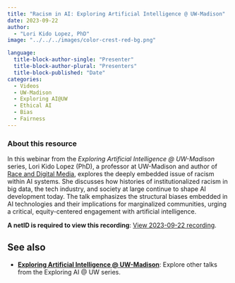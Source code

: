 ```yaml
---
title: "Racism in AI: Exploring Artificial Intelligence @ UW-Madison"
date: 2023-09-22
author: 
  - "Lori Kido Lopez, PhD"
image: "../../../images/color-crest-red-bg.png"

language: 
  title-block-author-single: "Presenter"
  title-block-author-plural: "Presenters"
  title-block-published: "Date"
categories:
  - Videos
  - UW-Madison
  - Exploring AI@UW
  - Ethical AI
  - Bias
  - Fairness
---
```


### About this resource
In this webinar from the *Exploring Artificial Intelligence @ UW-Madison* series, Lori Kido Lopez (PhD), a professor at UW-Madison and author of [Race and Digital Media](https://www.wiley.com/en-us/Race+and+Digital+Media%3A+An+Introduction-p-9781509546923), explores the deeply embedded issue of racism within AI systems. She discusses how histories of institutionalized racism in big data, the tech industry, and society at large continue to shape AI development today. The talk emphasizes the structural biases embedded in AI technologies and their implications for marginalized communities, urging a critical, equity-centered engagement with artificial intelligence.

**A netID is required to view this recording**: [View 2023-09-22 recording](https://mediaspace.wisc.edu/media/Racism+in+AI%3A+Exploring+Artificial+Intelligence+%40+UW-Madison/1_y0uludm8).

## See also
- [**Exploring Artificial Intelligence @ UW-Madison**](https://uw-madison-datascience.github.io/ML-X-Nexus/Applications/Videos/Exploring-AI-at-UW/): Explore other talks from the Exploring AI @ UW series. 
